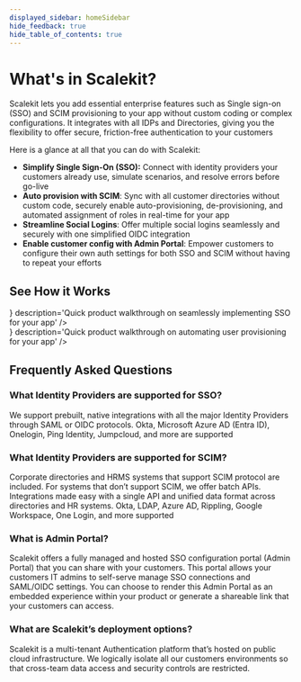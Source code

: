 ```yaml
---
displayed_sidebar: homeSidebar
hide_feedback: true
hide_table_of_contents: true
---
```



# What's in Scalekit?

<Subtitle>

Scalekit lets you add essential enterprise features such as Single sign-on (SSO) and SCIM provisioning to your app without custom coding or complex configurations. It integrates with all IDPs and Directories, giving you the flexibility to offer secure, friction-free authentication to your customers

</Subtitle>

Here is a glance at all that you can do with Scalekit:

- **Simplify Single Sign-On (SSO):** Connect with identity providers your customers already use, simulate scenarios, and resolve errors before go-live 
- **Auto provision with SCIM**: Sync with all customer directories without custom code, securely enable auto-provisioning, de-provisioning, and automated assignment of roles in real-time for your app 
- **Streamline Social Logins**: Offer multiple social logins seamlessly and securely with one simplified OIDC integration 
- **Enable customer config with Admin Portal**: Empower customers to configure their own auth settings for both SSO and SCIM without having to repeat your efforts


## See How it Works


<div class="row">
    <div class="col col--6">
        <Card
            title="Implement SSO in a few minutes"
            href="https://youtu.be/kwwXEhKKrJM"
          icon={<CiYoutube />}
            description='Quick product walkthrough on seamlessly implementing SSO for your app'
        />
    </div>
    <div class="col col--6">
        <Card
            title="Automate User Provisioning"
            href="https://youtu.be/BoG0Znyvzcg"
            icon={<CiYoutube />}
            description='Quick product walkthrough on automating user provisioning for your app'
        />
    </div>
</div>

## Frequently Asked Questions

### What Identity Providers are supported for SSO?

We support prebuilt, native integrations with all the major Identity Providers through SAML or OIDC protocols. Okta, Microsoft Azure AD (Entra ID), Onelogin, Ping Identity, Jumpcloud, and more are supported

### What Identity Providers are supported for SCIM?

Corporate directories and HRMS systems that support SCIM protocol are included. For systems that don’t support SCIM, we offer batch APIs. Integrations made easy with a single API and unified data format across directories and HR systems. Okta, LDAP, Azure AD, Rippling, Google Workspace, One Login, and more supported

### What is Admin Portal?

Scalekit offers a fully managed and hosted SSO configuration portal (Admin Portal) that you can share with your customers. This portal allows your customers IT admins to self-serve manage SSO connections and SAML/OIDC settings. You can choose to render this Admin Portal as an embedded experience within your product or generate a shareable link that your customers can access.

### What are Scalekit’s deployment options?

Scalekit is a multi-tenant Authentication platform that’s hosted on public cloud infrastructure. We logically isolate all our customers environments so that cross-team data access and security controls are restricted.